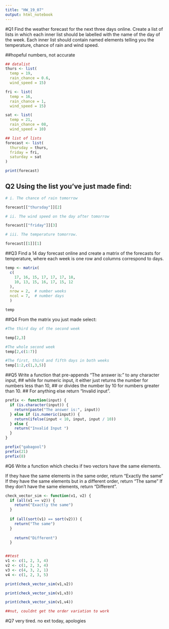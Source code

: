 ```yaml
---
title: "HW_19_07"
output: html_notebook
---
```


#Q1 Find the weather forecast for the next three days online. Create a list of lists in which each inner list should be labelled with the name of the day of the week. Each inner list should contain named elements telling you the temperature, chance of rain and wind speed.


##hopeful numbers, not accurate

```r

## datalist
thurs <- list(
  temp = 19,
  rain_chance = 0.6,
  wind_speed = 15)

fri <- list(
  temp = 16,
  rain_chance = 1,
  wind_speed = 15)

sat <- list(
  temp = 21,
  rain_chance = 08,
  wind_speed = 10)

## list of lists
forecast <- list(
  thursday = thurs,
  friday = fri,
  saturday = sat
)

print(forecast)


```


## Q2 Using the list you’ve just made find:
```r

# i. The chance of rain tomorrow

forecast[["thursday"]][2]

# ii. The wind speed on the day after tomorrow

forecast[["friday"]][3]

# iii. The temperature tomorrow.

forecast[[1]][1]

```
##Q3 Find a 14 day forecast online and create a matrix of the forecasts for temperature, where each week is one row and columns correspond to days.

```r
temp <- matrix(
  c(
    17, 16, 15, 17, 17, 17, 18,
    10, 13, 15, 16, 17, 15, 12
  ),
  nrow = 2,  # number weeks
  ncol = 7,  # number days
  )

temp

```

##Q4 From the matrix you just made select:

```r
#The third day of the second week

temp[2,3]

#The whole second week
temp[2,c(1:7)]

#The first, third and fifth days in both weeks
temp[1:2,c(1,3,5)]

```

##Q5 Write a function that pre-appends “The answer is:” to any character input, 
## while for numeric input, it either just returns the number for numbers less than 10, 
## or divides the number by 10 for numbers greater than 10. 
## For anything else return “Invalid input”.

```r
prefix <- function(input) {
  if (is.character(input)) {
    return(paste("The answer is:", input))
  } else if (is.numeric(input)) {
    return(ifelse(input < 10, input, input / 10))
  } else {
    return("Invalid Input ")
  }
}

prefix("gabagool")
prefix(21)
prefix(8)

```

#Q6 Write a function which checks if two vectors have the same elements.

If they have the same elements in the same order, return “Exactly the same”
If they have the same elements but in a different order, return “The same”
If they don’t have the same elements, return “Different”.

```r
check_vector_sim <- function(v1, v2) {
  if (all(v1 == v2)) {
    return("Exactly the same")
  } 
  
  if (all(sort(v1) == sort(v2))) {
    return("The same")
  } 
  
    return("Different")
  }


##test 
v1 <- c(1, 2, 3, 4)
v2 <- c(1, 2, 3, 4)
v3 <- c(4, 3, 2, 1)
v4 <- c(1, 2, 3, 5)

print(check_vector_sim(v1,v2))

print(check_vector_sim(v1,v3))

print(check_vector_sim(v1,v4))

##nut, couldnt get the order variation to work


```

#Q7 very tired. no ext today, apologies

```r

```

